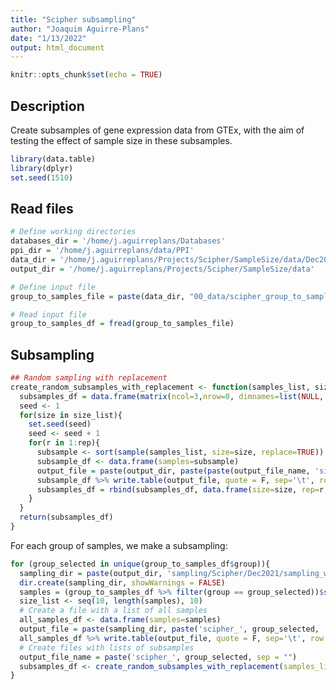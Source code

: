 ```yaml
---
title: "Scipher subsampling"
author: "Joaquim Aguirre-Plans"
date: "1/13/2022"
output: html_document
---
```


```r
knitr::opts_chunk$set(echo = TRUE)
```

## Description

Create subsamples of gene expression data from GTEx, with the aim of testing the effect of sample size in these subsamples.

```r
library(data.table)
library(dplyr)
set.seed(1510)
```

## Read files

```r
# Define working directories
databases_dir = '/home/j.aguirreplans/Databases'
ppi_dir = '/home/j.aguirreplans/data/PPI'
data_dir = '/home/j.aguirreplans/Projects/Scipher/SampleSize/data/Dec2021'
output_dir = '/home/j.aguirreplans/Projects/Scipher/SampleSize/data'

# Define input file
group_to_samples_file = paste(data_dir, "00_data/scipher_group_to_samples.csv", sep='/')
```

```r
# Read input file
group_to_samples_df = fread(group_to_samples_file)
```

## Subsampling

```r
## Random sampling with replacement
create_random_subsamples_with_replacement <- function(samples_list, size_list, rep, output_dir, output_file_name){
  subsamples_df = data.frame(matrix(ncol=3,nrow=0, dimnames=list(NULL, c("size", "rep", "samples"))))
  seed <- 1
  for(size in size_list){
    set.seed(seed)
    seed <- seed + 1
    for(r in 1:rep){
      subsample <- sort(sample(samples_list, size=size, replace=TRUE))
      subsample_df <- data.frame(samples=subsample)
      output_file = paste(output_dir, paste(paste(output_file_name, 'size', size, 'rep', r, sep='_'), '.txt', sep=''), sep='/')
      subsample_df %>% write.table(output_file, quote = F, sep='\t', row.names = F, col.names = T)
      subsamples_df = rbind(subsamples_df, data.frame(size=size, rep=r, samples=paste(subsample, collapse = ';')))
    }
  }
  return(subsamples_df)
}

```

For each group of samples, we make a subsampling:

```r
for (group_selected in unique(group_to_samples_df$group)){
  sampling_dir = paste(output_dir, 'sampling/Scipher/Dec2021/sampling_with_repetition', group_selected, sep='/')
  dir.create(sampling_dir, showWarnings = FALSE)
  samples = (group_to_samples_df %>% filter(group == group_selected))$sample_id
  size_list <- seq(10, length(samples), 10)
  # Create a file with a list of all samples
  all_samples_df <- data.frame(samples=samples)
  output_file = paste(sampling_dir, paste('scipher_', group_selected, '_all_samples.txt', sep=""), sep='/')
  all_samples_df %>% write.table(output_file, quote = F, sep='\t', row.names = F, col.names = T)
  # Create files with lists of subsamples
  output_file_name = paste('scipher_', group_selected, sep = "")
  subsamples_df <- create_random_subsamples_with_replacement(samples_list=samples, size_list=size_list, rep=10, output_dir=sampling_dir, output_file_name=output_file_name)
}
```

